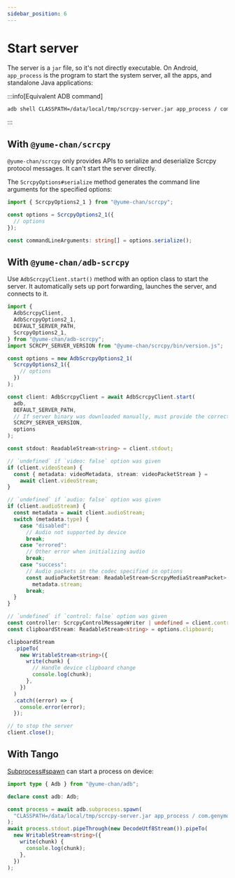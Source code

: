 ```yaml
---
sidebar_position: 6
---
```


# Start server

The server is a `jar` file, so it's not directly executable. On Android, `app_process` is the program to start the system server, all the apps, and standalone Java applications:

:::info[Equivalent ADB command]

```bash
adb shell CLASSPATH=/data/local/tmp/scrcpy-server.jar app_process / com.genymobile.scrcpy.Server 2.1
```

:::

## With `@yume-chan/scrcpy`

`@yume-chan/scrcpy` only provides APIs to serialize and deserialize Scrcpy protocol messages. It can't start the server directly.

The `ScrcpyOptions#serialize` method generates the command line arguments for the specified options:

```ts transpile
import { ScrcpyOptions2_1 } from "@yume-chan/scrcpy";

const options = ScrcpyOptions2_1({
  // options
});

const commandLineArguments: string[] = options.serialize();
```

## With `@yume-chan/adb-scrcpy`

Use `AdbScrcpyClient.start()` method with an option class to start the server. It automatically sets up port forwarding, launches the server, and connects to it.

```ts transpile
import {
  AdbScrcpyClient,
  AdbScrcpyOptions2_1,
  DEFAULT_SERVER_PATH,
  ScrcpyOptions2_1,
} from "@yume-chan/adb-scrcpy";
import SCRCPY_SERVER_VERSION from "@yume-chan/scrcpy/bin/version.js";

const options = new AdbScrcpyOptions2_1(
  ScrcpyOptions2_1({
    // options
  })
);

const client: AdbScrcpyClient = await AdbScrcpyClient.start(
  adb,
  DEFAULT_SERVER_PATH,
  // If server binary was downloaded manually, must provide the correct version
  SCRCPY_SERVER_VERSION,
  options
);

const stdout: ReadableStream<string> = client.stdout;

// `undefined` if `video: false` option was given
if (client.videoSteam) {
  const { metadata: videoMetadata, stream: videoPacketStream } =
    await client.videoStream;
}

// `undefined` if `audio: false` option was given
if (client.audioStream) {
  const metadata = await client.audioStream;
  switch (metadata.type) {
    case "disabled":
      // Audio not supported by device
      break;
    case "errored":
      // Other error when initializing audio
      break;
    case "success":
      // Audio packets in the codec specified in options
      const audioPacketStream: ReadableStream<ScrcpyMediaStreamPacket> =
        metadata.stream;
      break;
  }
}

// `undefined` if `control: false` option was given
const controller: ScrcpyControlMessageWriter | undefined = client.controller;
const clipboardStream: ReadableStream<string> = options.clipboard;

clipboardStream
  .pipeTo(
    new WritableStream<string>({
      write(chunk) {
        // Handle device clipboard change
        console.log(chunk);
      },
    })
  )
  .catch((error) => {
    console.error(error);
  });

// to stop the server
client.close();
```

## With Tango

[Subprocess#spawn](../api/subprocess.mdx#start-process-in-raw-mode) can start a process on device:

```ts transpile
import type { Adb } from "@yume-chan/adb";

declare const adb: Adb;

const process = await adb.subprocess.spawn(
  "CLASSPATH=/data/local/tmp/scrcpy-server.jar app_process / com.genymobile.scrcpy.Server 2.1"
);
await process.stdout.pipeThrough(new DecodeUtf8Stream()).pipeTo(
  new WritableStream<string>({
    write(chunk) {
      console.log(chunk);
    },
  })
);
```
